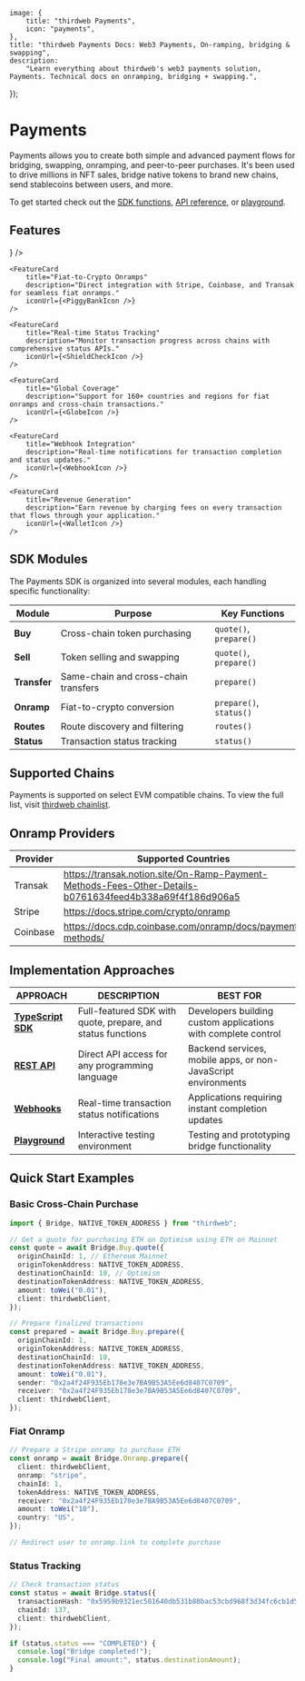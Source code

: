 
	image: {
		title: "thirdweb Payments",
		icon: "payments",
	},
	title: "thirdweb Payments Docs: Web3 Payments, On-ramping, bridging & swapping",
	description:
		"Learn everything about thirdweb's web3 payments solution, Payments. Technical docs on onramping, bridging + swapping.",
});

# Payments

Payments allows you to create both simple and advanced payment flows for bridging, swapping, onramping, and peer-to-peer purchases. It's been used to drive millions in NFT sales, bridge native tokens to brand new chains, send stablecoins between users, and more. 

To get started check out the [SDK functions](https://portal.thirdweb.com/typescript/v5/buy/quote), [API reference](https://bridge.thirdweb.com/reference), or [playground](https://playground.thirdweb.com/connect/pay).

<DocImage src={PayOverviewImage} />

## Features

<div
	className="my-4 grid gap-2 md:grid-cols-2 lg:grid-cols-2 "
>
	<FeatureCard
		title="Cross-Chain Asset Routing"
		description="Intelligent multi-hop routing to find optimal paths between any supported tokens and chains."
		iconUrl={<ArrowLeftRightIcon />}
	/>

	<FeatureCard
		title="Fiat-to-Crypto Onramps"
		description="Direct integration with Stripe, Coinbase, and Transak for seamless fiat onramps."
		iconUrl={<PiggyBankIcon />}
	/>
	
	<FeatureCard
		title="Real-time Status Tracking"
		description="Monitor transaction progress across chains with comprehensive status APIs."
		iconUrl={<ShieldCheckIcon />}
	/>
			
	<FeatureCard
		title="Global Coverage"
		description="Support for 160+ countries and regions for fiat onramps and cross-chain transactions."
		iconUrl={<GlobeIcon />}
	/>
		
	<FeatureCard
		title="Webhook Integration"
		description="Real-time notifications for transaction completion and status updates."
		iconUrl={<WebhookIcon />}
	/>

	<FeatureCard
		title="Revenue Generation"
		description="Earn revenue by charging fees on every transaction that flows through your application."
		iconUrl={<WalletIcon />}
	/>

</div>

## SDK Modules

The Payments SDK is organized into several modules, each handling specific functionality:

| Module | Purpose | Key Functions |
|--------|---------|---------------|
| **Buy** | Cross-chain token purchasing | `quote()`, `prepare()` |
| **Sell** | Token selling and swapping | `quote()`, `prepare()` |
| **Transfer** | Same-chain and cross-chain transfers | `prepare()` |
| **Onramp** | Fiat-to-crypto conversion | `prepare()`, `status()` |
| **Routes** | Route discovery and filtering | `routes()` |
| **Status** | Transaction status tracking | `status()` |

## Supported Chains

Payments is supported on select EVM compatible chains. To view the full list, visit [thirdweb chainlist](https://thirdweb.com/chainlist?service=pay).

<DocImage src={SupportedChains} />

## Onramp Providers

| Provider | Supported Countries                                                                                     |
| -------- | ------------------------------------------------------------------------------------------------------- |
| Transak  | https://transak.notion.site/On-Ramp-Payment-Methods-Fees-Other-Details-b0761634feed4b338a69f4f186d906a5 |
| Stripe   | https://docs.stripe.com/crypto/onramp                                                                   |
| Coinbase | https://docs.cdp.coinbase.com/onramp/docs/payment-methods/ |

## Implementation Approaches

| APPROACH | DESCRIPTION | BEST FOR |
| -------- | ----------- | -------- |
| **[TypeScript SDK](https://portal.thirdweb.com/typescript/v5/buy/quote)** | Full-featured SDK with quote, prepare, and status functions | Developers building custom applications with complete control |
| **[REST API](https://bridge.thirdweb.com/reference)** | Direct API access for any programming language | Backend services, mobile apps, or non-JavaScript environments |
| **[Webhooks](https://portal.thirdweb.com/payments/webhooks)** | Real-time transaction status notifications | Applications requiring instant completion updates |
| **[Playground](https://playground.thirdweb.com/connect/pay)** | Interactive testing environment | Testing and prototyping bridge functionality |

## Quick Start Examples

### Basic Cross-Chain Purchase
```typescript
import { Bridge, NATIVE_TOKEN_ADDRESS } from "thirdweb";

// Get a quote for purchasing ETH on Optimism using ETH on Mainnet
const quote = await Bridge.Buy.quote({
  originChainId: 1, // Ethereum Mainnet
  originTokenAddress: NATIVE_TOKEN_ADDRESS,
  destinationChainId: 10, // Optimism
  destinationTokenAddress: NATIVE_TOKEN_ADDRESS,
  amount: toWei("0.01"),
  client: thirdwebClient,
});

// Prepare finalized transactions
const prepared = await Bridge.Buy.prepare({
  originChainId: 1,
  originTokenAddress: NATIVE_TOKEN_ADDRESS,
  destinationChainId: 10,
  destinationTokenAddress: NATIVE_TOKEN_ADDRESS,
  amount: toWei("0.01"),
  sender: "0x2a4f24F935Eb178e3e7BA9B53A5Ee6d8407C0709",
  receiver: "0x2a4f24F935Eb178e3e7BA9B53A5Ee6d8407C0709",
  client: thirdwebClient,
});
```

### Fiat Onramp
```typescript
// Prepare a Stripe onramp to purchase ETH
const onramp = await Bridge.Onramp.prepare({
  client: thirdwebClient,
  onramp: "stripe",
  chainId: 1,
  tokenAddress: NATIVE_TOKEN_ADDRESS,
  receiver: "0x2a4f24F935Eb178e3e7BA9B53A5Ee6d8407C0709",
  amount: toWei("10"),
  country: "US",
});

// Redirect user to onramp.link to complete purchase
```

### Status Tracking
```typescript
// Check transaction status
const status = await Bridge.status({
  transactionHash: "0x5959b9321ec581640db531b80bac53cbd968f3d34fc6cb1d5f4ea75f26df2ad7",
  chainId: 137,
  client: thirdwebClient,
});

if (status.status === "COMPLETED") {
  console.log("Bridge completed!");
  console.log("Final amount:", status.destinationAmount);
}
```
